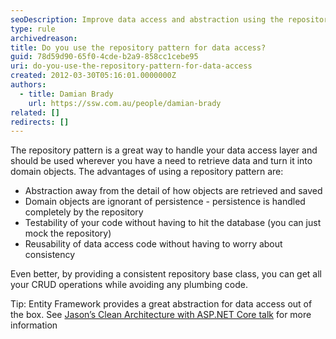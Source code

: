 ```yaml
---
seoDescription: Improve data access and abstraction using the repository pattern, providing a consistent way to retrieve and save domain objects while promoting testability and reusability.
type: rule
archivedreason:
title: Do you use the repository pattern for data access?
guid: 78d59d90-65f0-4cde-b2a9-858cc1cebe95
uri: do-you-use-the-repository-pattern-for-data-access
created: 2012-03-30T05:16:01.0000000Z
authors:
  - title: Damian Brady
    url: https://ssw.com.au/people/damian-brady
related: []
redirects: []
---
```


The repository pattern is a great way to handle your data access layer and should be used wherever you have a need to retrieve data and turn it into domain objects.
The advantages of using a repository pattern are:

- Abstraction away from the detail of how objects are retrieved and saved
- Domain objects are ignorant of persistence - persistence is handled completely by the repository
- Testability of your code without having to hit the database (you can just mock the repository)
- Reusability of data access code without having to worry about consistency

Even better, by providing a consistent repository base class, you can get all your CRUD operations while avoiding any plumbing code.

Tip: Entity Framework provides a great abstraction for data access out of the box. See [Jason’s Clean Architecture with ASP.NET Core talk](https://tv.ssw.com/clean-architecture-with-asp-net-core-2-1-jason-taylor-ddd-sydney-2018/) for more information